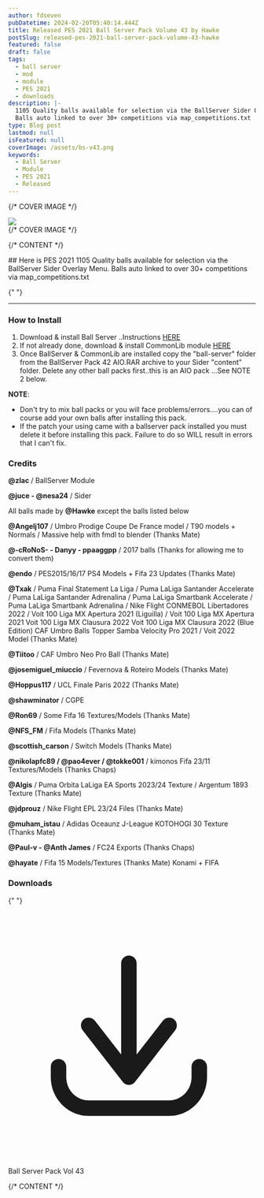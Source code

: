 ```yaml
---
author: fdseven
pubDatetime: 2024-02-20T05:40:14.444Z
title: Released PES 2021 Ball Server Pack Volume 43 by Hawke
postSlug: released-pes-2021-ball-server-pack-volume-43-hawke
featured: false
draft: false
tags:
  - ball server
  - mod
  - module
  - PES 2021
  - downloads
description: |-
  1105 Quality balls available for selection via the BallServer Sider Overlay Menu:
  Balls auto linked to over 30+ competitions via map_competitions.txt
type: Blog post
lastmod: null
isFeatured: null
coverImage: /assets/bs-v43.png
keywords:
  - Ball Server
  - Module
  - PES 2021
  - Released
---
```



{/* COVER IMAGE */}

<div class="col-start-1 col-span-8 lg:col-start-2 lg:col-end-9 lg:row-span-2 mt-0 lg:-mt-40">
  <div className="relative lg:-mr-8">
    <img
      transition:persist
      src={frontmatter.coverImage}
      className="cover w-full aspect-video object-cover"
    />
  </div>
</div>
{/* COVER IMAGE */}

{/* CONTENT */}

<div class="col-span-8 md:col-start-2 md:col-span-6 lg:col-start-2 lg:col-span-4 [&>h2]:!mt-0">
  ## Here is PES 2021 1105 Quality balls available for selection via the BallServer Sider Overlay Menu. Balls auto linked to over 30+ competitions via map_competitions.txt

{" "}

<hr />

### How to Install

1. Download & install Ball Server ..Instructions [HERE](https://www.pesmania.web.id/posts/ball-server-pes-2021-game-experience-exciting)
2. If not already done, download & install CommonLib module [HERE](https://modsfire.com/qLU7isnb42UsXDC)
3. Once BallServer & CommonLib are installed copy the "ball-server" folder from the BallServer Pack 42 AIO.RAR archive to your Sider "content" folder. Delete any other ball packs first..this is an AIO pack ...See NOTE 2 below.

**NOTE**: <br />

- Don't try to mix ball packs or you will face problems/errors....you can of course add your own balls after installing this pack.
- If the patch your using came with a ballserver pack installed you must delete it before installing this pack. Failure to do so WILL result in errors that I can't fix.

### Credits

**@zlac** / BallServer Module

**@juce - @nesa24** / Sider

All balls made by **@Hawke** except the balls listed below

**@Angelj107** / Umbro Prodige Coupe De France model / T90 models + Normals / Massive help with fmdl to blender (Thanks Mate)

**@-cRoNoS- - Danyy - ppaaggpp** / 2017 balls (Thanks for allowing me to convert them)

**@endo** / PES2015/16/17 PS4 Models + Fifa 23 Updates (Thanks Mate)

**@Txak** / Puma Final Statement La Liga / Puma LaLiga Santander Accelerate / Puma LaLiga Santander Adrenalina / Puma LaLiga Smartbank Accelerate / Puma LaLiga Smartbank Adrenalina / Nike Flight CONMEBOL Libertadores 2022 / Voit 100 Liga MX Apertura 2021 (Liguilla) / Voit 100 Liga MX Apertura 2021 Voit 100 Liga MX Clausura 2022 Voit 100 Liga MX Clausura 2022 (Blue Edition)
CAF Umbro Balls Topper Samba Velocity Pro 2021 / Voit 2022 Model (Thanks Mate)

**@Tiitoo** / CAF Umbro Neo Pro Ball (Thanks Mate)

**@josemiguel_miuccio** / Fevernova & Roteiro Models (Thanks Mate)

**@Hoppus117** / UCL Finale Paris 2022 (Thanks Mate)

**@shawminator** / CGPE

**@Ron69** / Some Fifa 16 Textures/Models (Thanks Mate)

**@NFS_FM** / Fifa Models (Thanks Mate)

**@scottish_carson** / Switch Models (Thanks Mate)

**@nikolapfc89 / @pao4ever / @tokke001** / kimonos Fifa 23/11 Textures/Models (Thanks Chaps)

**@Algis** / Puma Orbita LaLiga EA Sports 2023/24 Texture / Argentum 1893 Texture (Thanks Mate)

**@jdprouz** / Nike Flight EPL 23/24 Files (Thanks Mate)

**@muham_istau** / Adidas Oceaunz J-League KOTOHOGI 30 Texture (Thanks Mate)

**@Paul-v - @Anth James** / FC24 Exports (Thanks Chaps)

**@hayate** / Fifa 15 Models/Textures (Thanks Mate)
Konami + FIFA

### Downloads

{" "}

<div className="flex flex-wrap gap-2">
  <LinkButton
    targetNew={true}
    title="Ball Server Pack Vol 43"
    href="https://www.mediafire.com/file/ip6c9s7c8zfwspq/BallServer+Pack+43+AIO.7z/file"
    className="flex items-center [&>p]:!m-0 px-4 !text-skin-inverted [&>p]:!text-skin-inverted [&>p>svg]:text-skin-inverted bg-skin-accent rounded-full !decoration-transparent border border-skin-accent transition duration-500"
  >
    <svg
      class="text-skin-inverted"
      viewBox="0 0 24 24"
      fill="none"
      xmlns="http://www.w3.org/2000/svg"
    >
      <g id="SVGRepo_bgCarrier" stroke-width="0"></g>
      <g
        id="SVGRepo_tracerCarrier"
        stroke-linecap="round"
        stroke-linejoin="round"
      ></g>
      <g id="SVGRepo_iconCarrier">
        <path
          d="M5.625 15C5.625 14.5858 5.28921 14.25 4.875 14.25C4.46079 14.25 4.125 14.5858 4.125 15H5.625ZM4.875 16H4.125H4.875ZM19.275 15C19.275 14.5858 18.9392 14.25 18.525 14.25C18.1108 14.25 17.775 14.5858 17.775 15H19.275ZM11.1086 15.5387C10.8539 15.8653 10.9121 16.3366 11.2387 16.5914C11.5653 16.8461 12.0366 16.7879 12.2914 16.4613L11.1086 15.5387ZM16.1914 11.4613C16.4461 11.1347 16.3879 10.6634 16.0613 10.4086C15.7347 10.1539 15.2634 10.2121 15.0086 10.5387L16.1914 11.4613ZM11.1086 16.4613C11.3634 16.7879 11.8347 16.8461 12.1613 16.5914C12.4879 16.3366 12.5461 15.8653 12.2914 15.5387L11.1086 16.4613ZM8.39138 10.5387C8.13662 10.2121 7.66533 10.1539 7.33873 10.4086C7.01212 10.6634 6.95387 11.1347 7.20862 11.4613L8.39138 10.5387ZM10.95 16C10.95 16.4142 11.2858 16.75 11.7 16.75C12.1142 16.75 12.45 16.4142 12.45 16H10.95ZM12.45 5C12.45 4.58579 12.1142 4.25 11.7 4.25C11.2858 4.25 10.95 4.58579 10.95 5H12.45ZM4.125 15V16H5.625V15H4.125ZM4.125 16C4.125 18.0531 5.75257 19.75 7.8 19.75V18.25C6.61657 18.25 5.625 17.2607 5.625 16H4.125ZM7.8 19.75H15.6V18.25H7.8V19.75ZM15.6 19.75C17.6474 19.75 19.275 18.0531 19.275 16H17.775C17.775 17.2607 16.7834 18.25 15.6 18.25V19.75ZM19.275 16V15H17.775V16H19.275ZM12.2914 16.4613L16.1914 11.4613L15.0086 10.5387L11.1086 15.5387L12.2914 16.4613ZM12.2914 15.5387L8.39138 10.5387L7.20862 11.4613L11.1086 16.4613L12.2914 15.5387ZM12.45 16V5H10.95V16H12.45Z"
          fill="currentColor"
        ></path>
      </g>
    </svg>
    <p class="group-hover:!text-skin-accent transition duration-500">
      Ball Server Pack Vol 43
    </p>
  </LinkButton>
</div>

</div>
{/* CONTENT */}
